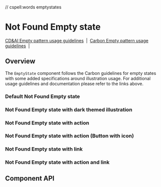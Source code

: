 // cspell:words emptystates

# Not Found Empty state

[CD&AI Empty pattern usage guidelines](https://pages.github.ibm.com/cdai-design/pal/patterns/empty-state/usage/)
&nbsp;|&nbsp;
[Carbon Empty pattern usage guidelines](https://www.carbondesignsystem.com/patterns/empty-states-pattern/)
&nbsp;|&nbsp;

## Overview

The `EmptyState` component follows the Carbon guidelines for empty states with
some added specifications around illustration usage. For additional usage
guidelines and documentation please refer to the links above.

### Default Not Found Empty state

<Canvas>
  <Story
    id={getStorybookSlug(
      pkg,
      NotFoundEmptyState.displayName,
      'default',
      'emptystates'
    )}
  />
</Canvas>

### Not Found Empty state with dark themed illustration

<Canvas>
  <Story
    id={getStorybookSlug(
      pkg,
      NotFoundEmptyState.displayName,
      'with-dark-mode-illustration',
      'emptystates'
    )}
  />
</Canvas>

### Not Found Empty state with action

<Canvas>
  <Story
    id={getStorybookSlug(
      pkg,
      NotFoundEmptyState.displayName,
      'with-action',
      'emptystates'
    )}
  />
</Canvas>

### Not Found Empty state with action (Button with icon)

<Canvas>
  <Story
    id={getStorybookSlug(
      pkg,
      NotFoundEmptyState.displayName,
      'with-action-icon-button',
      'emptystates'
    )}
  />
</Canvas>

### Not Found Empty state with link

<Canvas>
  <Story
    id={getStorybookSlug(
      pkg,
      NotFoundEmptyState.displayName,
      'with-link',
      'emptystates'
    )}
  />
</Canvas>

### Not Found Empty state with action and link

<Canvas>
  <Story
    id={getStorybookSlug(
      pkg,
      NotFoundEmptyState.displayName,
      'with-action-and-link',
      'emptystates'
    )}
  />
</Canvas>

## Component API

<ArgsTable />
